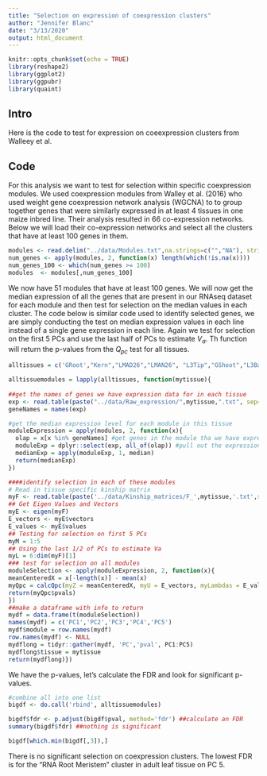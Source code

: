 ```yaml
---
title: "Selection on expression of coexpression clusters"
author: "Jennifer Blanc"
date: "3/13/2020"
output: html_document
---
```


```r
knitr::opts_chunk$set(echo = TRUE)
library(reshape2)
library(ggplot2)
library(ggpubr)
library(quaint)
```


## Intro  

Here is the code to test for expression on coeexpression clusters from Walleey et al.     

## Code 

For this analysis we want to test for selection within specific coexpression modules. We used coexpression modules from Walley et al. (2016) who used weight gene coexpression network analysis (WGCNA) to to group together genes that were similarly expressed in at least 4 tissues in one maize inbred line. Their analysis resulted in 66 co-expression networks. Below we will load their co-expression networks and select all the clusters that have at least 100 genes in them.  

```r
modules <- read.delim("../data/Modules.txt",na.strings=c("","NA"), stringsAsFactors = F)
num_genes <- apply(modules, 2, function(x) length(which(!is.na(x))))
num_genes_100 <- which(num_genes >= 100)
modules  <- modules[,num_genes_100]
```

We now have 51 modules that have at least 100 genes. We will now get the median expression of all the genes that are present in our RNAseq dataset for each module and then test for selection on the median values in each cluster. The code below is similar code used to identify selected genes, we are simply conducting the test on median expression values in each line instead of a single gene expression in each line. Again we test for selection on the first 5 PCs and use the last half of PCs to estimate $V_a$. Th function will return the p-values from the $Q_{pc}$ test for all tissues.      

```r
alltissues = c('GRoot',"Kern","LMAD26","LMAN26", "L3Tip","GShoot","L3Base")

alltissuemodules = lapply(alltissues, function(mytissue){
  
##get the names of genes we have expression data for in each tissue
exp <- read.table(paste("../data/Raw_expression/",mytissue,".txt", sep="")) #  read in expression level
geneNames = names(exp)

#get the median expression level for each module in this tissue
moduleExpression = apply(modules, 2, function(x){
  olap = x[x %in% geneNames] #get genes in the module tha we have expression data for
  moduleExp = dplyr::select(exp, all_of(olap)) #pull out the expression data for these genes
  medianExp = apply(moduleExp, 1, median)
  return(medianExp)
})

####identify selection in each of these modules
# Read in tissue specific kinship matrix 
myF <- read.table(paste('../data/Kinship_matrices/F_',mytissue,'.txt',sep=""))
## Get Eigen Values and Vectors 
myE <- eigen(myF)
E_vectors <- myE$vectors
E_values <- myE$values
## Testing for selection on first 5 PCs
myM = 1:5
## Using the last 1/2 of PCs to estimate Va
myL = 6:dim(myF)[1]
### test for selection on all modules
moduleSelection <- apply(moduleExpression, 2, function(x){
meanCenteredX = x[-length(x)] - mean(x)
myQpc = calcQpc(myZ = meanCenteredX, myU = E_vectors, myLambdas = E_values, myL = myL, myM = myM)
return(myQpc$pvals)
})
##make a dataframe with info to return
mydf = data.frame(t(moduleSelection))
names(mydf) = c('PC1','PC2','PC3','PC4','PC5')
mydf$module = row.names(mydf)
row.names(mydf) <- NULL
mydflong = tidyr::gather(mydf, 'PC','pval', PC1:PC5)
mydflong$tissue = mytissue
return(mydflong)})

```
 
We have the p-values, let's calculate the FDR and look for significant p-values. 
```r
#combine all into one list
bigdf <- do.call('rbind', alltissuemodules)

bigdf$fdr <- p.adjust(bigdf$pval, method='fdr') ##calculate an FDR
summary(bigdf$fdr) ##nothing is significant

bigdf[which.min(bigdf[,3]),]
```

There is no significant selection on coexpression clusters. The lowest FDR is for the "RNA Root Meristem" cluster in adult leaf tissue on PC 5.   
